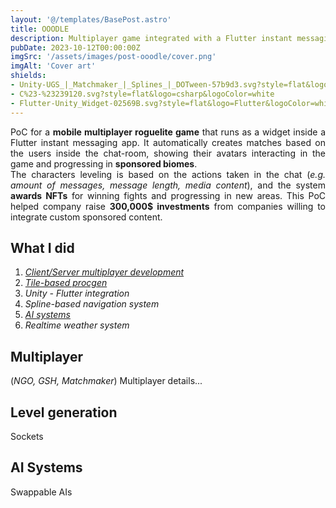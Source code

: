 ```yaml
---
layout: '@/templates/BasePost.astro'
title: OOODLE
description: Multiplayer game integrated with a Flutter instant messaging app. Features biomes sponsored by partner companies.
pubDate: 2023-10-12T00:00:00Z
imgSrc: '/assets/images/post-ooodle/cover.png'
imgAlt: 'Cover art'
shields:
- Unity-UGS_|_Matchmaker_|_Splines_|_DOTween-57b9d3.svg?style=flat&logo=unity
- C%23-%23239120.svg?style=flat&logo=csharp&logoColor=white
- Flutter-Unity_Widget-02569B.svg?style=flat&logo=Flutter&logoColor=white
---
```


<div style="text-align: justify">
  PoC for a <b>mobile multiplayer roguelite game</b> that runs as a widget inside a Flutter instant messaging app.
  It automatically creates matches based on the users inside the chat-room, showing their avatars interacting in
  the game and progressing in <b>sponsored biomes</b>.<br />
  The characters leveling is based on the actions taken in the chat (<i>e.g. amount of messages, message length, media content</i>), and the system <b>awards NFTs</b> for winning fights and progressing in new areas. This PoC helped company raise <b>300,000$ investments</b> from companies willing to integrate custom sponsored content.
</div>

<ProjectDetails
  role='Lead Game Developer'
  company='OOO Labs'
  platforms='Android - iOS'
  time='4 months'
/>

## What I did

1. [*Client/Server multiplayer development*](#multiplayer)
2. [*Tile-based procgen*](#level-generation)
3. *Unity - Flutter integration*
4. *Spline-based navigation system*
5. [*AI systems*](#ai-systems)
6. *Realtime weather system*

## Multiplayer

(*NGO, GSH, Matchmaker*)
Multiplayer details...

## Level generation

Sockets

## AI Systems

Swappable AIs
